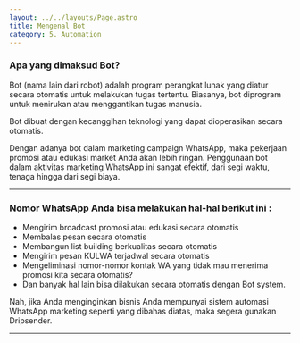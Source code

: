 ```yaml
---
layout: ../../layouts/Page.astro
title: Mengenal Bot
category: 5. Automation
---
```


### Apa yang dimaksud Bot?

Bot (nama lain dari robot) adalah program perangkat lunak yang diatur secara otomatis untuk melakukan tugas tertentu. Biasanya, bot diprogram untuk menirukan atau menggantikan tugas manusia.

Bot dibuat dengan kecanggihan teknologi yang dapat dioperasikan secara otomatis.

Dengan adanya bot dalam marketing campaign WhatsApp, maka pekerjaan promosi atau edukasi market Anda akan lebih ringan. Penggunaan bot dalam aktivitas marketing WhatsApp ini sangat efektif, dari segi waktu, tenaga hingga dari segi biaya.

---

### Nomor WhatsApp Anda bisa melakukan hal-hal berikut ini :
- Mengirim broadcast promosi atau edukasi secara otomatis
- Membalas pesan secara otomatis
- Membangun list building berkualitas secara otomatis
- Mengirim pesan KULWA terjadwal secara otomatis
- Mengeliminasi nomor-nomor kontak WA yang tidak mau menerima promosi kita secara otomatis?
- Dan banyak hal lain bisa dilakukan secara otomatis dengan Bot system.

Nah, jika Anda menginginkan bisnis Anda mempunyai sistem automasi WhatsApp marketing seperti yang dibahas diatas, maka segera gunakan Dripsender.

---